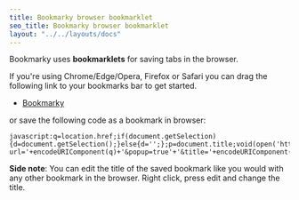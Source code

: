 ```yaml
---
title: Bookmarky browser bookmarklet
seo_title: Bookmarky browser bookmarklet
layout: "../../layouts/docs"
---
```


Bookmarky uses **bookmarklets** for saving tabs in the browser.

If you're using Chrome/Edge/Opera, Firefox or Safari you can drag the following link to your bookmarks bar to get started.

- [Bookmarky](<javascript:q=location.href;if(document.getSelection){d=document.getSelection();}else{d='';};p=document.title;void(open('https://bookmarky.arnavgosain.com/create?url='+encodeURIComponent(q)+'&popup=true'+'&title='+encodeURIComponent(p),'Bookmarky','toolbar=no,scrollbars=yes,width=750,height=700'))>)

or save the following code as a bookmark in browser:

```
javascript:q=location.href;if(document.getSelection){d=document.getSelection();}else{d='';};p=document.title;void(open('https://bookmarky.arnavgosain.com/create?url='+encodeURIComponent(q)+'&popup=true'+'&title='+encodeURIComponent(p),'Bookmarky','toolbar=no,scrollbars=yes,width=750,height=700'));
```

**Side note**: You can edit the title of the saved bookmark like you would with any other bookmark in the browser. Right click, press edit and change the title.

